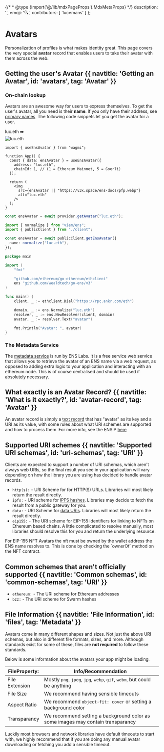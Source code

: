 {/* * @type {import('@/lib/mdxPageProps').MdxMetaProps} */}
description: '',
emoji: '🔍',
contributors: [
'lucemans'
]
};

# Avatars

Personalization of profiles is what makes identity great.
This page covers the very special **avatar** record that enables users to take their avatar with them across the web.

## Getting the user's Avatar {{ navtitle: 'Getting an Avatar', id: 'avatars', tag: 'Avatar' }}

### On-chain lookup

Avatars are an awesome way for users to express themselves. To get the user's avatar, all you need is their **name**. If you only have their address, see [primary names](/web/reverse#get).
The following code snippets let you get the avatar for a user.

<div className="card px-8 py-4 flex justify-center items-center gap-3 not-prose">
  <span>luc.eth</span>
  <span>➡️</span>
  <div className="w-8 h-8 rounded-full overflow-hidden border">
    <img
      src="https://metadata.ens.domains/mainnet/avatar/luc.eth"
      alt="luc.eth"
      className="w-8 h-8 rounded-full"
    />
  </div>
</div>

<CodeGroup title="Request">

```tsx {{ variant: 'wagmi', link: 'https://wagmi.sh/react/hooks/useEnsAvatar', stackblitz: 'https://stackblitz.com/edit/ens-wagmi-use-ens-avatar' }}
import { useEnsAvatar } from "wagmi";

function App() {
  const { data: ensAvatar } = useEnsAvatar({
    address: "luc.eth",
    chainId: 1, // (1 = Ethereum Mainnet, 5 = Goerli)
  });

  return (
    <img
      src={ensAvatar || "https://v3x.space/ens-docs/pfp.webp"}
      alt="luc.eth"
    />
  );
}
```

```ts {{ variant: 'ethers' }}
const ensAvatar = await provider.getAvatar("luc.eth");
```

```ts {{ variant: 'viem', link: 'https://viem.sh/docs/ens/actions/getEnsAvatar.html', stackblitz: 'https://stackblitz.com/edit/ens-viem-get-ens-avatar' }}
import { normalize } from "viem/ens";
import { publicClient } from "./client";

const ensAvatar = await publicClient.getEnsAvatar({
  name: normalize("luc.eth"),
});
```

```go {{ title: "Go", variant: "go" }}
package main

import (
	"fmt"

	"github.com/ethereum/go-ethereum/ethclient"
	ens "github.com/wealdtech/go-ens/v3"
)

func main() {
	client, _ := ethclient.Dial("https://rpc.ankr.com/eth")

	domain, _ := ens.Normalize("luc.eth")
	resolver, _ := ens.NewResolver(client, domain)
	avatar, _ := resolver.Text("avatar")

	fmt.Println("Avatar: ", avatar)
}
```

</CodeGroup>

### The Metadata Service

The [metadata service](https://metadata.ens.domains/docs) is run by ENS Labs. It is a free service web service that allows you to retrieve the
avatar of an ENS name via a web request, as opposed to adding extra logic to your application and interacting
with an ethereum node. This is of course centralised and should be used if absolutely necessary.

## What exactly is an Avatar Record? {{ navtitle: 'What is it exactly?', id: 'avatar-record', tag: 'Avatar' }}

An avatar record is simply a [text record](/web/records) that has "avatar" as its key and a URI as its value,
with some rules about what URI schemes are supported and how to process them. For more info, see the ENSIP [here]()

## Supported URI schemes {{ navtitle: 'Supported URI schemas', id: 'uri-schemas', tag: 'URI' }}

Clients are expected to support a number of URI schemas, which aren't always web URIs, so the final result you see in your application
will vary depending on how the library you are using has decided to handle avatar records.

- `http(s):` - URI Scheme for for HTTP(S) URLs. Libraries will most likely return the result directly.
- `ipfs:` - URI scheme for [IPFS hashes](). Libraries may decide to fetch the result from a public gateway for you.
- `data:` - URI Scheme for [data URIs](https://developer.mozilla.org/en-US/docs/Web/HTTP/Basics_of_HTTP/Data_URLs).
  Libraries will most likely return the result directly.
- `eip155:` - The URI scheme for EIP-155 identifiers for linking to NFTs on Ethereum based chains. A little complicated
  to resolve manually, most libraries should resolve this for you and return the underlying resource.

<Note>
  For EIP-155 NFT Avatars the nft must be owned by the wallet address the ENS
  name resolves to. This is done by checking the `ownerOf` method on the NFT
  contract.
</Note>

## Common schemes that aren't officially supported {{ navtitle: 'Common schemas', id: 'common-schemas', tag: 'URI' }}

- `ethereum:` - The URI scheme for Ethereum addresses
- `bzz:` - The URI scheme for Swarm hashes

## File Information {{ navtitle: 'File Information', id: 'files', tag: 'Metadata' }}

Avatars come in many different shapes and sizes. Not just the above URI schemas, but also in different file formats, sizes, and more.
Although standards exist for some of these, files are **not required** to follow these standards.

Below is some information about the avatars your app might be loading.

| FileProperty:  | Info/Recommendation                                                             |
| -------------- | ------------------------------------------------------------------------------- |
| File Extension | Mostly `png`, `jpeg`, `jpg`, `webp`, `gif`, `webm`, but could be anything       |
| File Size      | We recommend having sensible timeouts                                           |
| Aspect Ratio   | We recommend `object-fit: cover` or setting a background color                  |
| Transparancy   | We recommend setting a background color as some images may contain transparancy |

Luckily most browsers and network libraries have default timeouts to start with, we highly recommend that if you are doing any manual avatar downloading or fetching you add a sensible timeout.
